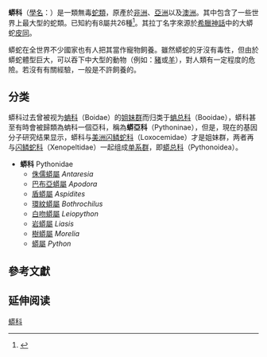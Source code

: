 {{Automatic Taxobox
| image = Python molure 13.JPG
| image_caption = ''Python molurus''
| taxon=Pythonidae
| authority = [[Leopold_Fitzinger|Fitzinger]], 1826
| synonyms = 
* Pythonoidei - Eichwald, 1831
* Holodonta - Müller, 1832
* Pythonina - [[夏尔·吕西安·波拿巴|Bonaparte]], 1840
* Pythophes - Fitzinger, 1843
* Pythoniens - A.M.C. Duméril & Bibron, 1844
* Holodontes - A.M.C. Duméril & Bibron, 1844
* Pythonides - A.M.C. Duméril & Bibron, 1844
* Pythones - Cope, 1861
* Pythonidae - Cope, 1864
* Peropodes - Meyer, 1874
* Chondropythonina - Boulenger, 1879
* Pythoninae - Boulenger, 1890
* Pythonini - Underwood & Stimson, 1990
* Moreliini - Underwood & Stimson, 1990<ref name="McD99">McDiarmid RW, Campbell JA, Touré T. 1999. Snake Species of the World: A Taxonomic and Geographic Reference, vol. 1. Herpetologists' League. 511 pp. ISBN 1-893777-00-6 (series). ISBN 1-893777-01-4 (volume).</ref>
}}

'''蟒科'''（[[學名|學名]]：{{lang|la|Pythonidae}}）是一類無毒[[蛇類|蛇類]]，原產於[[非洲|非洲]]、[[亞洲|亞洲]]以及[[澳洲|澳洲]]。其中包含了一些世界上最大型的蛇類。已知約有8屬共26種<ref name="ITIS">{{ITIS|ID=563893|taxon=Pythonidae|year=2007|date=15 September}}</ref>。其拉丁名字來源於[[希臘神話|希臘神話]]中的大蟒蛇[[皮同|皮同]]。

蟒蛇在全世界不少國家也有人把其當作寵物飼養。雖然蟒蛇的牙沒有毒性，但由於蟒蛇體型巨大，可以吞下中大型的動物（例如：[[豬|豬]]或[[羊|羊]]），對人類有一定程度的危險。若沒有有關經驗，一般是不許飼養的。

==分类==
蟒科过去曾被视为[[蚺科|蚺科]]（Boidae）的[[姐妹群|姐妹群]]而归类于[[蚺总科|蚺总科]]（Booidae），蟒科甚至有時會被歸類為蚺科一個亞科，稱為'''蟒亞科'''（Pythoninae），但是，現在的基因分子研究结果显示，蟒科与[[美洲闪鳞蛇科|美洲闪鳞蛇科]]（Loxocemidae）才是姐妹群，两者再与[[闪鳞蛇科|闪鳞蛇科]]（Xenopeltidae）一起组成[[单系群|单系群]]，即[[蟒总科|蟒总科]]（Pythonoidea）。
* '''蟒科''' Pythonidae {{small|Fitzinger，1826}}
**[[侏儒蟒屬|侏儒蟒屬]] ''Antaresia'' {{small|Wells & Wellington，1984}}
**[[巴布亞蟒屬|巴布亞蟒屬]] ''Apodora'' {{small|Kluge，1993}}
**[[盾蟒屬|盾蟒屬]] ''Aspidites'' {{small|Peters，1877}}
**[[環紋蟒屬|環紋蟒屬]] ''Bothrochilus'' {{small|Fitzinger，1843}}
**[[白吻蟒屬|白吻蟒屬]] ''Leiopython'' {{small|Hubrecht，1879}}
**[[岩蟒屬|岩蟒屬]] ''Liasis'' {{small|Gray，1842}}
**[[樹蟒屬|樹蟒屬]] ''Morelia'' {{small|Gray，1842}}
**[[蟒屬|蟒屬]] ''Python'' {{small|Daudin，1803}}

==參考文獻==
{{Reflist}}

== 延伸阅读 ==
{{Wikisource further reading}}

{{Snake_families}}
{{Taxonbar|from=Q184018}}

[[Category:蟒科|]]